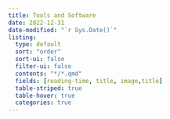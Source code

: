 ```yaml
---
title: Tools and Software
date: 2022-12-31
date-modified: "`r Sys.Date()`"
listing: 
  type: default
  sort: "order"
  sort-ui: false
  filter-ui: false
  contents: "*/*.qmd"
  fields: [reading-time, title, image,title]
  table-striped: true
  table-hover: true
  categories: true
---
```

